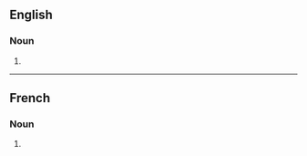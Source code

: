 ==English==

===Noun===
{{head|en|noun form}}

# {{plural of|en|dissimilation}}


----

==French==

===Noun===
{{head|fr|noun form}}

# {{plural of|fr|dissimilation}}